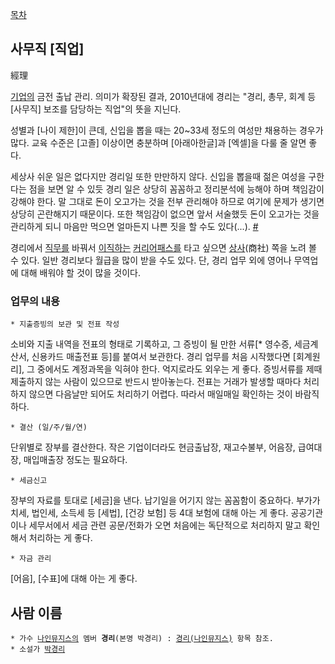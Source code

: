 [[목차]]
== 사무직 [직업] ==
經理

[[기업]]의 금전 출납 관리. 의미가 확장된 결과, 2010년대에 경리는 "경리, 총무, 회계 등 [사무직] 보조를 담당하는 직업"의 뜻을 지닌다.

성별과 [나이 제한]이 큰데, 신입을 뽑을 때는 20~33세 정도의 여성만 채용하는 경우가 많다. 교육 수준은 [고졸] 이상이면 충분하며 [아래아한글]과 [엑셀]을 다룰 줄 알면 좋다.

세상사 쉬운 일은 없다지만 경리일 또한 만만하지 않다. 신입을 뽑을때 젊은 여성을 구한다는 점을 보면 알 수 있듯 경리 일은 상당히 꼼꼼하고 정리분석에 능해야 하며 책임감이 강해야 한다. 말 그대로 돈이 오고가는 것을 전부 관리해야 하므로 여기에 문제가 생기면 상당히 곤란해지기 때문이다. 또한 책임감이 없으면 앞서 서술했듯 돈이 오고가는 것을 관리하게 되니 마음만 먹으면 얼마든지 나쁜 짓을 할 수도 있다(...). [http://news.naver.com/main/read.nhn?mode=LSD&mid=sec&sid1=102&oid=089&aid=0000027619 #]

경리에서 [[직무]]를 바꿔서 [[이직]]하는 [[커리어패스]]를 타고 싶으면 [[상사]](商社) 쪽을 노려 볼 수 있다. 일반 경리보다 월급을 많이 받을 수도 있다. 단, 경리 업무 외에 영어나 무역업에 대해 배워야 할 것이 많을 것이다.

=== 업무의 내용 ===
 * 지출증빙의 보관 및 전표 작성
소비와 지출 내역을 전표의 형태로 기록하고, 그 증빙이 될 만한 서류[* 영수증, 세금계산서, 신용카드 매출전표 등]를 붙여서 보관한다.
경리 업무를 처음 시작했다면 [회계원리], 그 중에서도 계정과목을 익혀야 한다. 억지로라도 외우는 게 좋다.
증빙서류를 제때 제출하지 않는 사람이 있으므로 반드시 받아놓는다.
전표는 거래가 발생할 때마다 처리하지 않으면 다음날만 되어도 처리하기 어렵다. 따라서 매일매일 확인하는 것이 바람직하다.

 * 결산 (일/주/월/연)
단위별로 장부를 결산한다. 작은 기업이더라도 현금출납장, 재고수불부, 어음장, 급여대장, 매입매출장 정도는 필요하다. 

 * 세금신고
장부의 자료를 토대로 [세금]을 낸다. 납기일을 어기지 않는 꼼꼼함이 중요하다.
부가가치세, 법인세, 소득세 등 [세법], [건강 보험] 등 4대 보험에 대해 아는 게 좋다. 
공공기관이나 세무서에서 세금 관련 공문/전화가 오면 처음에는 독단적으로 처리하지 말고 확인해서 처리하는 게 좋다.

 * 자금 관리
[어음], [수표]에 대해 아는 게 좋다.

== 사람 이름  ==
 * 가수 [[나인뮤지스]]의 멤버 '''경리'''(본명 박경리) : [[경리(나인뮤지스)]] 항목 참조.
 * 소설가 [[박경리]]
